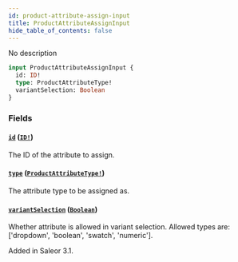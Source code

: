 ```yaml
---
id: product-attribute-assign-input
title: ProductAttributeAssignInput
hide_table_of_contents: false
---
```


No description

```graphql
input ProductAttributeAssignInput {
  id: ID!
  type: ProductAttributeType!
  variantSelection: Boolean
}
```

### Fields

#### [`id`](#) ([`ID!`](../../../developer/api-reference/scalars/id))

The ID of the attribute to assign.

#### [`type`](#) ([`ProductAttributeType!`](../../../developer/api-reference/enums/product-attribute-type))

The attribute type to be assigned as.

#### [`variantSelection`](#) ([`Boolean`](../../../developer/api-reference/scalars/boolean))

Whether attribute is allowed in variant selection. Allowed types are: ['dropdown', 'boolean', 'swatch', 'numeric'].

Added in Saleor 3.1.
